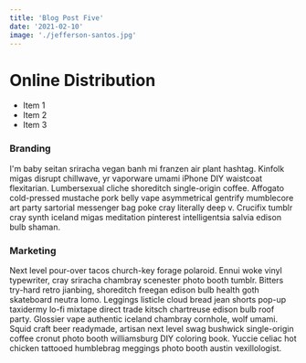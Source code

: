 ```yaml
---
title: 'Blog Post Five'
date: '2021-02-10'
image: './jefferson-santos.jpg'
---
```


# Online Distribution

- Item 1
- Item 2
- Item 3

### Branding

I'm baby seitan sriracha vegan banh mi franzen air plant hashtag. Kinfolk migas disrupt chillwave, yr vaporware umami iPhone DIY waistcoat flexitarian. Lumbersexual cliche shoreditch single-origin coffee. Affogato cold-pressed mustache pork belly vape asymmetrical gentrify mumblecore art party sartorial messenger bag poke cray literally deep v. Crucifix tumblr cray synth iceland migas meditation pinterest intelligentsia salvia edison bulb shaman.

### Marketing

Next level pour-over tacos church-key forage polaroid. Ennui woke vinyl typewriter, cray sriracha chambray scenester photo booth tumblr. Bitters try-hard retro jianbing, shoreditch freegan edison bulb health goth skateboard neutra lomo. Leggings listicle cloud bread jean shorts pop-up taxidermy lo-fi mixtape direct trade kitsch chartreuse edison bulb roof party. Glossier vape authentic iceland chambray cornhole, wolf umami. Squid craft beer readymade, artisan next level swag bushwick single-origin coffee cronut photo booth williamsburg DIY coloring book. Yuccie celiac hot chicken tattooed humblebrag meggings photo booth austin vexillologist.
